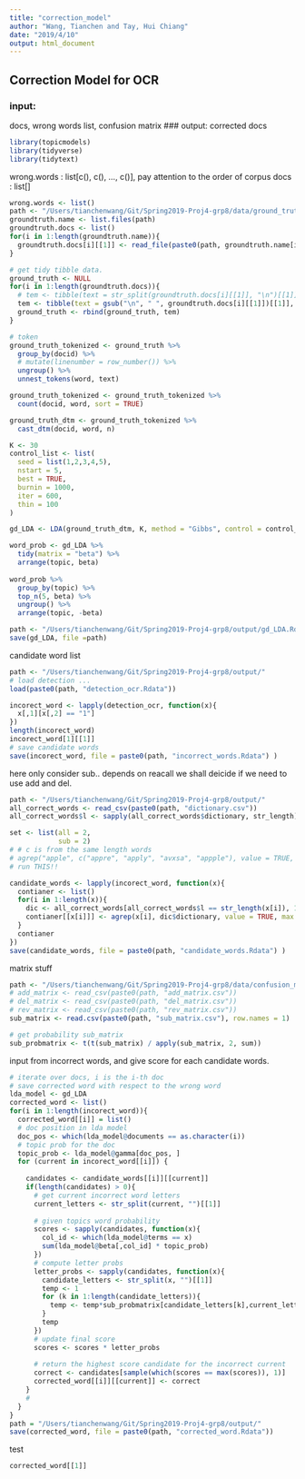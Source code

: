 ```yaml
---
title: "correction_model"
author: "Wang, Tianchen and Tay, Hui Chiang"
date: "2019/4/10"
output: html_document
---
```

## Correction Model for OCR

### input:
docs, wrong words list, confusion matrix
### output:
corrected docs

```r
library(topicmodels)
library(tidyverse)
library(tidytext)
```
wrong.words : list[c(), c(), ..., c()], pay attention to the order of corpus
docs : list[]
```r
wrong.words <- list()
path <- "/Users/tianchenwang/Git/Spring2019-Proj4-grp8/data/ground_truth/"
groundtruth.name <- list.files(path)
groundtruth.docs <- list()
for(i in 1:length(groundtruth.name)){
  groundtruth.docs[i][[1]] <- read_file(paste0(path, groundtruth.name[i]))
}

# get tidy tibble data.
ground_truth <- NULL
for(i in 1:length(groundtruth.docs)){
  # tem <- tibble(text = str_split(groundtruth.docs[i][[1]], "\n")[[1]], docid = i)
  tem <- tibble(text = gsub("\n", " ", groundtruth.docs[i][[1]])[[1]], docid = i)
  ground_truth <- rbind(ground_truth, tem)
}

# token
ground_truth_tokenized <- ground_truth %>%
  group_by(docid) %>%
  # mutate(linenumber = row_number()) %>%
  ungroup() %>%
  unnest_tokens(word, text)

ground_truth_tokenized <- ground_truth_tokenized %>%
  count(docid, word, sort = TRUE)

ground_truth_dtm <- ground_truth_tokenized %>%
  cast_dtm(docid, word, n)
```

```r
K <- 30
control_list <- list(
  seed = list(1,2,3,4,5),
  nstart = 5,
  best = TRUE,
  burnin = 1000,
  iter = 600,
  thin = 100
)

gd_LDA <- LDA(ground_truth_dtm, K, method = "Gibbs", control = control_list)

word_prob <- gd_LDA %>%
  tidy(matrix = "beta") %>%
  arrange(topic, beta)
  
word_prob %>%
  group_by(topic) %>%
  top_n(5, beta) %>%
  ungroup() %>%
  arrange(topic, -beta)

path <- "/Users/tianchenwang/Git/Spring2019-Proj4-grp8/output/gd_LDA.Rdata"
save(gd_LDA, file =path)
```
candidate word list
```r
path <- "/Users/tianchenwang/Git/Spring2019-Proj4-grp8/output/"
# load detection ...
load(paste0(path, "detection_ocr.Rdata"))

incorect_word <- lapply(detection_ocr, function(x){
  x[,1][x[,2] == "1"]
})
length(incorect_word)
incorect_word[1][[1]]
# save candidate words 
save(incorect_word, file = paste0(path, "incorrect_words.Rdata") )

```

here only consider sub.. depends on reacall we shall deicide if we need to use add and del.
```r
path <- "/Users/tianchenwang/Git/Spring2019-Proj4-grp8/output/"
all_correct_words <- read_csv(paste0(path, "dictionary.csv"))
all_correct_words$l <- sapply(all_correct_words$dictionary, str_length)

set <- list(all = 2,
            sub = 2)
# # c is from the same length words
# agrep("apple", c("appre", "apply", "avxsa", "appple"), value = TRUE, max = set)
# run THIS!!

candidate_words <- lapply(incorect_word, function(x){
  contianer <- list()
  for(i in 1:length(x)){
    dic <- all_correct_words[all_correct_words$l == str_length(x[i]), 1] 
    contianer[[x[i]]] <- agrep(x[i], dic$dictionary, value = TRUE, max = set)
  }
  contianer
})
save(candidate_words, file = paste0(path, "candidate_words.Rdata") )
```

matrix stuff
```r
path <- "/Users/tianchenwang/Git/Spring2019-Proj4-grp8/data/confusion_matrix/"
# add_matrix <- read_csv(paste0(path, "add_matrix.csv"))
# del_matrix <- read_csv(paste0(path, "del_matrix.csv"))
# rev_matrix <- read_csv(paste0(path, "rev_matrix.csv"))
sub_matrix <- read.csv(paste0(path, "sub_matrix.csv"), row.names = 1)

# get probability sub_matrix
sub_probmatrix <- t(t(sub_matrix) / apply(sub_matrix, 2, sum))
```

input from incorrect words, and give score for each candidate words.
```r
# iterate over docs, i is the i-th doc
# save corrected word with respect to the wrong word
lda_model <- gd_LDA
corrected_word <- list()
for(i in 1:length(incorect_word)){
  corrected_word[[i]] = list()
  # doc position in lda model
  doc_pos <- which(lda_model@documents == as.character(i))
  # topic prob for the doc
  topic_prob <- lda_model@gamma[doc_pos, ]
  for (current in incorect_word[[i]]) {
    
    candidates <- candidate_words[[i]][[current]]
    if(length(candidates) > 0){
      # get current incorrect word letters 
      current_letters <- str_split(current, "")[[1]]
      
      # given topics word probability
      scores <- sapply(candidates, function(x){
        col_id <- which(lda_model@terms == x)
        sum(lda_model@beta[,col_id] * topic_prob)
      })
      # compute letter probs
      letter_probs <- sapply(candidates, function(x){
        candidate_letters <- str_split(x, "")[[1]]
        temp <- 1
        for (k in 1:length(candidate_letters)){
          temp <- temp*sub_probmatrix[candidate_letters[k],current_letters[k]] 
        }
        temp
      })
      # update final score 
      scores <- scores * letter_probs
      
      # return the highest score candidate for the incorrect current
      correct <- candidates[sample(which(scores == max(scores)), 1)]
      corrected_word[[i]][[current]] <- correct
    }
    #
  }
}
path = "/Users/tianchenwang/Git/Spring2019-Proj4-grp8/output/"
save(corrected_word, file = paste0(path, "corrected_word.Rdata"))
```

test
```r
corrected_word[[1]]
```
